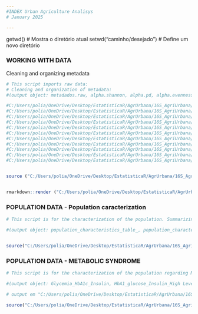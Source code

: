 ---
#INDEX Urban Agriculture Analisys
# January 2025

---

getwd() # Mostra o diretório atual
setwd("caminho/desejado") # Define um novo diretório

### WORKING WITH DATA ###

Cleaning and organizing metadata

```{r}
# This script imports raw data:
# Cleaning and organization of metadata: 
#(output object: metadados.raw, alpha.shannon, alpha.pd, alpha.evenness, alpha.richness, alpha.all, unweighted_unifrac, weighted_unifrac, metadados.shannon, metadados.alpha.all, metadados, unweighted_unifrac)

#C:/Users/polia/OneDrive/Desktop/EstatisticaR/AgrUrbana/16S_AgriUrbana/Planilhas_UrbanAgri/weighted_unifrac.csv
#C:/Users/polia/OneDrive/Desktop/EstatisticaR/AgrUrbana/16S_AgriUrbana/Planilhas_UrbanAgri/alpha.all.csv
#C:/Users/polia/OneDrive/Desktop/EstatisticaR/AgrUrbana/16S_AgriUrbana/Planilhas_UrbanAgri/alpha.evenness.csv
#C:/Users/polia/OneDrive/Desktop/EstatisticaR/AgrUrbana/16S_AgriUrbana/Planilhas_UrbanAgri/alpha.pd.csv
#C:/Users/polia/OneDrive/Desktop/EstatisticaR/AgrUrbana/16S_AgriUrbana/Planilhas_UrbanAgri/alpha.richness.csv
#C:/Users/polia/OneDrive/Desktop/EstatisticaR/AgrUrbana/16S_AgriUrbana/Planilhas_UrbanAgri/alpha.shannon.csv
#C:/Users/polia/OneDrive/Desktop/EstatisticaR/AgrUrbana/16S_AgriUrbana/Planilhas_UrbanAgri/metadados.alpha.all.csv
#C:/Users/polia/OneDrive/Desktop/EstatisticaR/AgrUrbana/16S_AgriUrbana/Planilhas_UrbanAgri/metadados.csv
#C:/Users/polia/OneDrive/Desktop/EstatisticaR/AgrUrbana/16S_AgriUrbana/Planilhas_UrbanAgri/metadados.raw.csv
#C:/Users/polia/OneDrive/Desktop/EstatisticaR/AgrUrbana/16S_AgriUrbana/Planilhas_UrbanAgri/metadados.shannon.csv
#C:/Users/polia/OneDrive/Desktop/EstatisticaR/AgrUrbana/16S_AgriUrbana/Planilhas_UrbanAgri/unweighted_unifrac.csv


source ("C:/Users/polia/OneDrive/Desktop/EstatisticaR/AgrUrbana/16S_AgriUrbana/AgriculturaUrbana_Analises/PS_5001_LimpezaDados_08_07_2024.nb.Rmd")


rmarkdown::render ("C:/Users/polia/OneDrive/Desktop/EstatisticaR/AgrUrbana/16S_AgriUrbana/AgriculturaUrbana_Analises/PS_5001_LimpezaDados_08_07_2024.nb.Rmd")
```

### POPULATION DATA - Population caracterization ###


```{r}
# This script is for the characterization of the population. Summarizing clinical traits, age, sex, BMI, Metabolic Syndrome:

#(output object: population_characteristics_table_, population_characteristics_table2, boxplot_idade, age_sex_summary, ParasitologicalTest)


source("C:/Users/polia/OneDrive/Desktop/EstatisticaR/AgrUrbana/16S_AgriUrbana/AgriculturaUrbana_Analises/PS_URBANAGRI_5003_Summary_Plots_DescriptiveAnalyses_09_07_2024.nb.Rmd")
```

### POPULATION DATA - METABOLIC SYNDROME ###


```{r}

# This script is for the characterization of the population regarding Metabolic Syndrome:

#(output object: Glycemia_HbA1c_Insulin, HbA1_glucose_Insulin_High Levels,  )

# output em "C:/Users/polia/OneDrive/Desktop/EstatisticaR/AgrUrbana/16S_AgriUrbana/Planilhas_UrbanAgri"

source("C:/Users/polia/OneDrive/Desktop/EstatisticaR/AgrUrbana/16S_AgriUrbana/AgriculturaUrbana_Analises/PS_URBANAGRI_5014_VENN_14_01_2025.Rmd")
```

